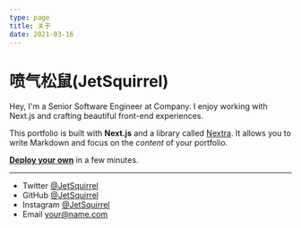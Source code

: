 ```yaml
---
type: page
title: 关于
date: 2021-03-16
---
```


# 喷气松鼠(JetSquirrel)

Hey, I'm a Senior Software Engineer at Company. I enjoy working with Next.js and crafting beautiful front-end experiences.

This portfolio is built with **Next.js** and a library called [Nextra](https://nextra.vercel.app/). It allows you to write Markdown and focus on the _content_ of your portfolio.

[**Deploy your own**](https://vercel.com/new/git/external?repository-url=https://github.com/vercel-solutions/nextjs-portfolio-starter&project-name=portfolio&repository-name=portfolio) in a few minutes.

---

- Twitter [@JetSquirrel](https://twitter.com/JetSquirrel2048)
- GitHub [@JetSquirrel](https://github.com/JetSquirrel)
- Instagram [@JetSquirrel](https://instagram.com/JetSquirrel)
- Email your@name.com
